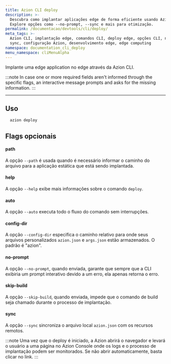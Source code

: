 ```yaml
---
title: Azion CLI deploy
description: >-
  Descubra como implantar aplicações edge de forma eficiente usando Azion CLI.
  Explore opções como --no-prompt, --sync e mais para otimização.
permalink: /documentacao/devtools/cli/deploy/
meta_tags: >-
  Azion CLI, implantação edge, comandos CLI, deploy edge, opções CLI, no-prompt,
  sync, configuração Azion, desenvolvimento edge, edge computing
namespace: documentation_cli_deploy
menu_namespace: cliMenuAlpha
---
```


Implante uma edge application no edge através da Azion CLI.

:::note 
In case one or more required fields aren't informed through the specific flags, an interactive message prompts and asks for the missing information.
:::

---

## Uso 

```bash
  azion deploy
```

## Flags opcionais

#### path 

A opção `--path` é usada quando é necessário informar o caminho do arquivo para a aplicação estática que está sendo implantada.

#### help

A opção `--help` exibe mais informações sobre o comando `deploy`.

#### auto

A opção `--auto` executa todo o fluxo do comando sem interrupções.

#### config-dir

A opção `--config-dir` especifica o caminho relativo para onde seus arquivos personalizados `azion.json` e `args.json` estão armazenados. O padrão é "azion".

#### no-prompt

A opção `--no-prompt`, quando enviada, garante que sempre que a CLI exibiria um prompt interativo devido a um erro, ela apenas retorna o erro.

#### skip-build

A opção `--skip-build`, quando enviada, impede que o comando de build seja chamado durante o processo de implantação.

#### sync

A opção `--sync` sincroniza o arquivo local `azion.json` com os recursos remotos.

:::note 
Uma vez que o deploy é iniciado, a Azion abrirá o navegador e levará o usuário a uma página no Azion Console onde os logs e o processo de implantação podem ser monitorados. Se não abrir automaticamente, basta clicar no link.
::: 